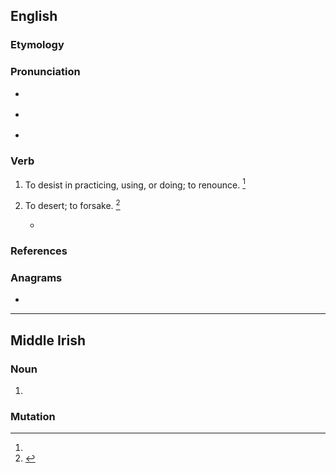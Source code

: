 {{also|Aband|A band}}
==English==

===Etymology===
{{contraction of|abandon|lang=en}}

===Pronunciation===
* {{a|RP}} {{IPA|/əˈbænd/|lang=en}}
* {{a|GenAm}} {{IPA|/əˈbænd/|lang=en}}
* {{rhymes|ænd|lang=en}}

===Verb===
{{en-verb}} {{term-context|obsolete|lang=en}}

# {{lb|en|transitive}} To desist in practicing, using, or doing; to renounce. {{defdate|attested only in the late 16th century}}<ref name=SOED/>
# {{lb|en|transitive}} To desert; to forsake. {{defdate|attested only in the late 16th century}}<ref name=SOED>{{R:SOED5|page=2}}</ref>
#* {{quote-book|lang=en|author=Spenser|passage=And Vortiger enforced the kingdom to '''aband'''.}}

===References===
<references/>

===Anagrams===
* {{anagrams|en|a=aabdn|Banda|banda}}

----

==Middle Irish==

===Noun===
{{head|mga|noun|g=f}}

# {{alternative form of|ab|t=river|lang=mga}}

===Mutation===
{{mga-mutation|a|band}}